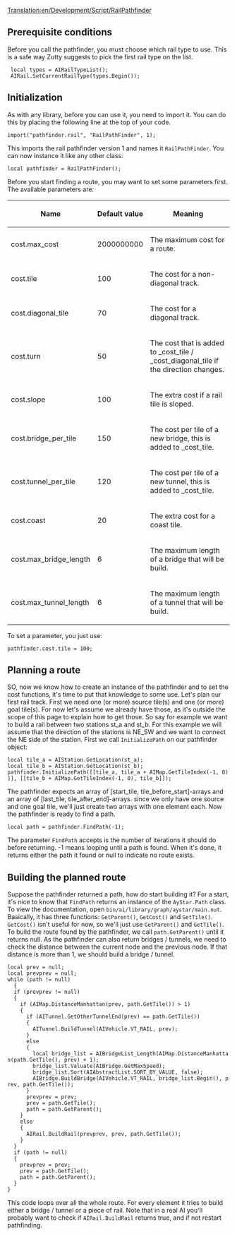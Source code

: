 [[Translation:en/Development/Script/RailPathfinder]]
{{en/Development/Script/Navigation}}
== Prerequisite conditions ==
Before you call the pathfinder, you must choose which rail type to use. This is a safe way Zutty suggests to pick the first rail type on the list.

  local types = AIRailTypeList();
  AIRail.SetCurrentRailType(types.Begin());

== Initialization ==

As with any library, before you can use it, you need to import it. You can do this by placing the following line at the top of your code.

 import("pathfinder.rail", "RailPathFinder", 1);

This imports the rail pathfinder version 1 and names it <code>RailPathFinder</code>. You can now instance it like any other class:

 local pathfinder = RailPathFinder();

Before you start finding a route, you may want to set some parameters first. The available parameters are:

{| class="wikitable"
|-
! Name
! Default value
! Meaning
|-
| cost.max_cost
| 2000000000
| The maximum cost for a route.
|-
| cost.tile
| 100
| The cost for a non-diagonal track.
|-
| cost.diagonal_tile
| 70
| The cost for a diagonal track.
|-
| cost.turn
| 50
| The cost that is added to _cost_tile / _cost_diagonal_tile if the direction changes.
|-
| cost.slope
| 100
| The extra cost if a rail tile is sloped.
|-
| cost.bridge_per_tile
| 150
| The cost per tile of a new bridge, this is added to _cost_tile.
|-
| cost.tunnel_per_tile
| 120
| The cost per tile of a new tunnel, this is added to _cost_tile.
|-
| cost.coast
| 20
| The extra cost for a coast tile.
|-
| cost.max_bridge_length
| 6
| The maximum length of a bridge that will be build.
|-
| cost.max_tunnel_length
| 6
| The maximum length of a tunnel that will be build.
|}

To set a parameter, you just use:

 pathfinder.cost.tile = 100;

== Planning a route ==

SO, now we know how to create an instance of the pathfinder and to set the cost functions, it's time to put that knowledge to some use. Let's plan our first rail track. First we need one (or more) source tile(s) and one (or more) goal tile(s). For now let's assume we already have those, as it's outside the scope of this page to explain how to get those. So say for example we want to build a rail between two stations st_a and st_b. For this example we will assume that the direction of the stations is NE_SW and we want to connect the NE side of the station. First we call <code>InitializePath</code> on our pathfinder object:

 local tile_a = AIStation.GetLocation(st_a);
 local tile_b = AIStation.GetLocation(st_b);
 pathfinder.InitializePath(<nowiki>[[tile_a, tile_a + AIMap.GetTileIndex(-1, 0)]], [[tile_b + AIMap.GetTileIndex(-1, 0), tile_b]]</nowiki>);

The pathfinder expects an array of [start_tile, tile_before_start]-arrays and an array of [last_tile, tile_after_end]-arrays. since we only have one source and one goal tile, we'll just create two arrays with one element each. Now the pathfinder is ready to find a path.

 local path = pathfinder.FindPath(-1);

The parameter <code>FindPath</code> accepts is the number of iterations it should do before returning. -1 means looping until a path is found. When it's done, it returns either the path it found or null to indicate no route exists.

== Building the planned route ==

Suppose the pathfinder returned a path, how do start building it? For a start, it's nice to know that <code>FindPath</code> returns an instance of the <code>AyStar.Path</code> class. To view the documentation, open <code>bin/ai/library/graph/aystar/main.nut</code>. Basically, it has three functions: <code>GetParent()</code>, <code>GetCost()</code> and <code>GetTile()</code>. <code>GetCost()</code> isn't useful for now, so we'll just use <code>GetParent()</code> and <code>GetTile()</code>. To build the route found by the pathfinder, we call <code>path.GetParent()</code> until it returns null. As the pathfinder can also return bridges / tunnels, we need to check the distance between the current node and the previous node. If that distance is more than 1, we should build a bridge / tunnel.

 local prev = null;
 local prevprev = null;
 while (path != null) 
   {
   if (prevprev != null) 
   {
     if (AIMap.DistanceManhattan(prev, path.GetTile()) > 1) 
     {
       if (AITunnel.GetOtherTunnelEnd(prev) == path.GetTile()) 
       {
         AITunnel.BuildTunnel(AIVehicle.VT_RAIL, prev);
       } 
       else 
       {
         local bridge_list = AIBridgeList_Length(AIMap.DistanceManhattan(path.GetTile(), prev) + 1);
         bridge_list.Valuate(AIBridge.GetMaxSpeed);
         bridge_list.Sort(AIAbstractList.SORT_BY_VALUE, false);
         AIBridge.BuildBridge(AIVehicle.VT_RAIL, bridge_list.Begin(), prev, path.GetTile());
       }
       prevprev = prev;
       prev = path.GetTile();
       path = path.GetParent();
     } 
     else 
     {
       AIRail.BuildRail(prevprev, prev, path.GetTile());
     }
   }
   if (path != null) 
   {
     prevprev = prev;
     prev = path.GetTile();
     path = path.GetParent();
   }
 }

This code loops over all the whole route. For every element it tries to build either a bridge / tunnel or a piece of rail. Note that in a real AI you'll probably want to check if <code>AIRail.BuildRail</code> returns true, and if not restart pathfinding.